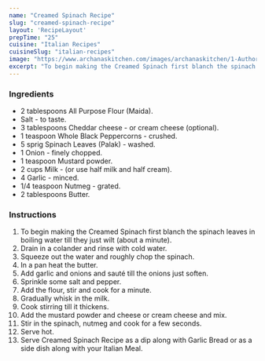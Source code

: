 ---
name: "Creamed Spinach Recipe"
slug: "creamed-spinach-recipe"
layout: 'RecipeLayout'
prepTime: "25"
cuisine: "Italian Recipes"
cuisineSlug: "italian-recipes"
image: "https://www.archanaskitchen.com/images/archanaskitchen/1-Author/madhulia/Creamed_Spinach.jpg"
excerpt: "To begin making the Creamed Spinach first blanch the spinach leaves in boiling water till they just wilt about a minute"
---

### Ingredients

- 2 tablespoons All Purpose Flour (Maida).
- Salt - to taste.
- 3 tablespoons Cheddar cheese - or cream cheese (optional).
- 1 teaspoon Whole Black Peppercorns - crushed.
- 5 sprig Spinach Leaves (Palak) - washed.
- 1 Onion - finely chopped.
- 1 teaspoon Mustard powder.
- 2 cups Milk - (or use half milk and half cream).
- 4 Garlic - minced.
- 1/4 teaspoon Nutmeg - grated.
- 2 tablespoons Butter.

### Instructions

1. To begin making the Creamed Spinach first blanch the spinach leaves in boiling water till they just wilt (about a minute).
1. Drain in a colander and rinse with cold water.
1. Squeeze out the water and roughly chop the spinach.
1. In a pan heat the butter.
1. Add garlic and onions and sauté till the onions just soften.
1. Sprinkle some salt and pepper.
1. Add the flour, stir and cook for a minute.
1. Gradually whisk in the milk.
1. Cook stirring till it thickens.
1. Add the mustard powder and cheese or cream cheese and mix.
1. Stir in the spinach, nutmeg and cook for a few seconds.
1. Serve hot.
1. Serve Creamed Spinach Recipe as a dip along with Garlic Bread or as a side dish along with your Italian Meal.
